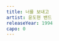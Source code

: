 ```yaml
---
title: 너를 보내고
artist: 윤도현 밴드
releaseYear: 1994
capo: 0
---
```


<ScoreWrapper>
  <ScorePhrase
    phrase={{
      lyrics: '구름낀 하늘은 왠지 네가 살고 있는 나라일 것 같아서',
      chordList: [
        { name: 'C', position: 0 },
        { name: 'G', position: 6 },
        { name: 'F', position: 11 },
        { name: 'C', position: 18 },
        { name: 'F', position: 20 },
        { name: 'Am7', position: 24 },
        { name: 'G', position: 26 },
      ],
    }}
  />
  <ScorePhrase
    phrase={{
      lyrics: '창문들마저도 닫지 못하고 하루종일 서성이고 있었지',
      chordList: [
        { name: 'C', position: 0 },
        { name: 'G', position: 5 },
        { name: 'F', position: 7 },
        { name: 'C', position: 13 },
        { name: 'F', position: 17 },
        { name: 'Am7', position: 22 },
        { name: 'G', position: 26 },
      ],
    }}
  />
  <ScorePhrase
    phrase={{
      lyrics: '삶의 작은 문턱조차 쉽사리 넘지 못했던',
      chordList: [
        { name: 'F', position: 0 },
        { name: 'G', position: 6 },
        { name: 'Am', position: 11 },
        { name: 'Em', position: 18 },
      ],
    }}
  />
  <ScorePhrase
    phrase={{
      lyrics: '너에게 나는 무슨말이 하고 파서 였을까',
      chordList: [
        { name: 'F', position: 0 },
        { name: 'C', position: 4 },
        { name: 'B♭', position: 9 },
        { name: 'Dm', position: 16 },
        { name: 'G', position: 20 },
      ],
    }}
  />
  <ScorePhrase
    phrase={{
      lyrics: '먼산 언저리마다 너를 남기고 돌아서는',
      chordList: [
        { name: 'C', position: 1 },
        { name: 'E', position: 5 },
        { name: 'Am', position: 12 },
        { name: 'C', position: 18 },
      ],
    }}
  />
  <ScorePhrase
    phrase={{
      lyrics: '내게 시간은 그만 놓아주라는데',
      chordList: [
        { name: 'F', position: 3 },
        { name: 'C', position: 9 },
        { name: 'Dm7', position: 16 },
        { name: 'G', position: 21 },
      ],
    }}
  />
  <ScorePhrase
    phrase={{
      lyrics: '난 왜 너 닮은 목소리마저 가슴에 품고도',
      chordList: [
        { name: 'C', position: 2 },
        { name: 'E', position: 6 },
        { name: 'Am', position: 12 },
        { name: 'C', position: 18 },
      ],
    }}
  />
  <ScorePhrase
    phrase={{
      lyrics: ' 같이가자 하지 못했나',
      chordList: [
        { name: 'F', position: 0 },
        { name: 'G', position: 6 },
        { name: 'Am', position: 11 },
      ],
    }}
  />
</ScoreWrapper>
